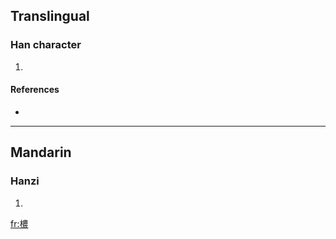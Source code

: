 ==Translingual==

===Han character===
{{Han char|rn=75|rad=木|as=13|sn=17|four=|canj=木廿田女 (DTWV)}}

# {{defn|Han|sort=木13}}

====References====
* {{Han ref|kx=0556.020|dkj=15634|hdz=21301.120|uh=6A82|ud=27266}}

----

==Mandarin==

===Hanzi===
{{cmn-hanzi|pin=[[nóng]] ([[nong2]])|wg=nung<sup>2</sup>}}

# {{defn|Mandarin|sort=木13}}

[[fr:檂]]